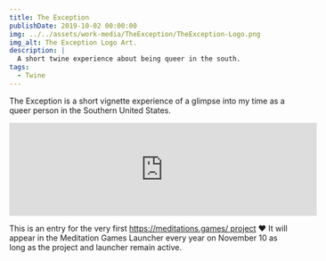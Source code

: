 ```yaml
---
title: The Exception
publishDate: 2019-10-02 00:00:00
img: ../../assets/work-media/TheException/TheException-Logo.png
img_alt: The Exception Logo Art.
description: |
  A short twine experience about being queer in the south.
tags:
  - Twine
---
```


<Aside 
  emoji="🚀 "
  title="Role: Developer"
  involvement="2-Day Game Jam"
  tools="Twine, CSS, HTML, Javascipt"
  status="Released"
  developer="Self"
/>

The Exception is a short vignette experience of a glimpse into my time as a queer person in the Southern United States.

<iframe frameborder="0" src="https://itch.io/embed/764266" width="552" height="167"><a href="https://treverberryman.itch.io/the-exception">The Exception by treverberryman</a></iframe>

This is an entry for the very first https://meditations.games/ project ❤️ It will appear in the Meditation Games Launcher every year on November 10 as long as the project and launcher remain active.
